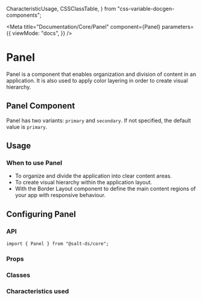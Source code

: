   CharacteristicUsage,
  CSSClassTable,
} from "css-variable-docgen-components";

<Meta
  title="Documentation/Core/Panel"
  component={Panel}
  parameters={{
    viewMode: "docs",
  }}
/>

# Panel

Panel is a component that enables organization and division of content in an application. It is also used to apply color layering in order to create visual hierarchy.

## Panel Component

Panel has two variants: `primary` and `secondary`. If not specified, the default value is `primary`.

<Canvas>
  <Story id="core-panel--primary" />
</Canvas>

## Usage

### When to use Panel

- To organize and divide the application into clear content areas.
- To create visual hierarchy within the application layout.
- With the Border Layout component to define the main content regions of your app with responsive behaviour.

## Configuring Panel

### API

```
import { Panel } from "@salt-ds/core";
```

### Props

<ArgsTable of={Panel} />

### Classes

<CSSClassTable of={Panel} />

### Characteristics used

<CharacteristicUsage of={Panel} />

<HelpAndSupport />
